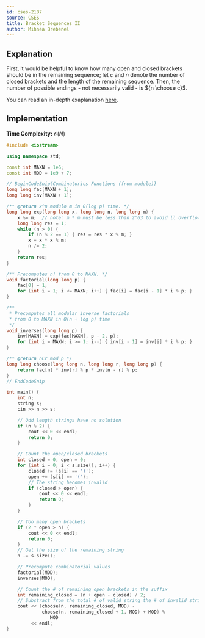```yaml
---
id: cses-2187
source: CSES
title: Bracket Sequences II
author: Mihnea Brebenel
---
```


## Explanation

First, it would be helpful to know how many open and closed brackets should be in the remaining sequence; let $c$ and $n$
denote the number of closed brackets and the length of the remaining sequence. Then, the number of possible endings -
not necessarily valid - is ${n \choose c}$.

You can read an in-depth exaplanation [here](https://en.wikipedia.org/wiki/Catalan_number#Second_proof).

## Implementation

**Time Complexity:** $\mathcal{O}(N)$

<LanguageSection>
<CPPSection>

```cpp
#include <iostream>

using namespace std;

const int MAXN = 1e6;
const int MOD = 1e9 + 7;

// BeginCodeSnip{Combinatorics Functions (from module)}
long long fac[MAXN + 1];
long long inv[MAXN + 1];

/** @return x^n modulo m in O(log p) time. */
long long exp(long long x, long long n, long long m) {
	x %= m;  // note: m * m must be less than 2^63 to avoid ll overflow
	long long res = 1;
	while (n > 0) {
		if (n % 2 == 1) { res = res * x % m; }
		x = x * x % m;
		n /= 2;
	}
	return res;
}

/** Precomputes n! from 0 to MAXN. */
void factorial(long long p) {
	fac[0] = 1;
	for (int i = 1; i <= MAXN; i++) { fac[i] = fac[i - 1] * i % p; }
}

/**
 * Precomputes all modular inverse factorials
 * from 0 to MAXN in O(n + log p) time
 */
void inverses(long long p) {
	inv[MAXN] = exp(fac[MAXN], p - 2, p);
	for (int i = MAXN; i >= 1; i--) { inv[i - 1] = inv[i] * i % p; }
}

/** @return nCr mod p */
long long choose(long long n, long long r, long long p) {
	return fac[n] * inv[r] % p * inv[n - r] % p;
}
// EndCodeSnip

int main() {
	int n;
	string s;
	cin >> n >> s;

	// Odd length strings have no solution
	if (n % 2) {
		cout << 0 << endl;
		return 0;
	}

	// Count the open/closed brackets
	int closed = 0, open = 0;
	for (int i = 0; i < s.size(); i++) {
		closed += (s[i] == ')');
		open += (s[i] == '(');
		// The string becomes invalid
		if (closed > open) {
			cout << 0 << endl;
			return 0;
		}
	}

	// Too many open brackets
	if (2 * open > n) {
		cout << 0 << endl;
		return 0;
	}
	// Get the size of the remaining string
	n -= s.size();

	// Precompute combinatorial values
	factorial(MOD);
	inverses(MOD);

	// Count the # of remaining open brackets in the suffix
	int remaining_closed = (n + open - closed) / 2;
	// Substract from the total # of valid string the # of invalid strings
	cout << (choose(n, remaining_closed, MOD) -
	         choose(n, remaining_closed + 1, MOD) + MOD) %
	            MOD
	     << endl;
}
```

</CPPSection>
</LanguageSection>

